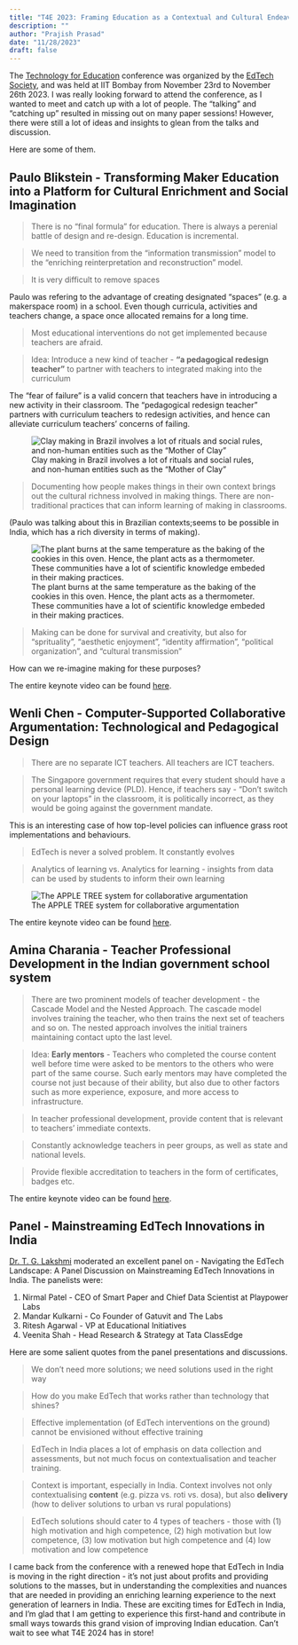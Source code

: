 ```yaml
---
title: "T4E 2023: Framing Education as a Contextual and Cultural Endeavor"
description: ""
author: "Prajish Prasad"
date: "11/28/2023"
draft: false
---
```

The [Technology for Education](https://etsociety.org/t4e2023/) conference was organized by the [EdTech Society](https://etsociety.org/), and was held at IIT Bombay from November 23rd to November 26th 2023. I was really looking forward to attend the conference, as I wanted to meet and catch up with a lot of people. The "talking" and "catching up" resulted in missing out on many paper sessions! However, there were still a lot of ideas and insights to glean from the talks and discussion.

Here are some of them.

## Paulo Blikstein - Transforming Maker Education into a Platform for Cultural Enrichment and Social Imagination 
> There is no "final formula" for education. There is always a perenial battle of design and re-design. Education is incremental.


> We need to transition from the "information transmission" model to the "enriching reinterpretation and reconstruction" model.


> It is very difficult to remove spaces

Paulo was refering to the advantage of creating designated "spaces" (e.g. a makerspace room) in a school. Even though curricula, activities and teachers change, a space once allocated remains for a long time. 

> Most educational interventions do not get implemented because teachers are afraid.

> Idea: Introduce a new kind of teacher - **"a pedagogical redesign teacher"** to partner with teachers to integrated making into the curriculum

The "fear of failure" is a valid concern that teachers have in introducing a new activity in their classroom. The "pedagogical redesign teacher" partners with curriculum teachers to redesign activities, and hence can alleviate curriculum teachers' concerns of failing.

![Clay making in Brazil involves a lot of rituals and social rules, and non-human entities such as the "Mother of Clay"](clay_making_paulo.png)


> Documenting how people makes things in their own context brings out the cultural richness involved in making things. There are non-traditional practices that can inform learning of making in classrooms. 

(Paulo was talking about this in Brazilian contexts;seems to be possible in India, which has a rich diversity in terms of making).

![The plant burns at the same temperature as the baking of the cookies in this oven. Hence, the plant acts as a thermometer. These communities have a lot of scientific knowledge embeded in their making practices.](kiln_making_cookies_paulo.png)

> Making can be done for survival and creativity, but also for "sprituality", "aesthetic enjoyment", "identity affirmation", "political organization", and "cultural transmission"

How can we re-imagine making for these purposes?

The entire keynote video can be found [here](https://www.youtube.com/watch?v=yNOZQY-lysg).

## Wenli Chen - Computer-Supported Collaborative Argumentation: Technological and Pedagogical Design

> There are no separate ICT teachers. All teachers are ICT teachers.

> The Singapore government requires that every student should have a personal learning device (PLD). Hence, if teachers say - "Don't switch on your laptops" in the classroom, it is politically incorrect, as they would be going against the government mandate.

This is an interesting case of how top-level policies can influence grass root implementations and behaviours.

> EdTech is never a solved problem. It constantly evolves

> Analytics of learning vs. Analytics for learning - insights from data can be used by students to inform their own learning


![The APPLE TREE system for collaborative argumentation](apple_tree_wenli.png)

The entire keynote video can be found [here](https://www.youtube.com/watch?v=y28I3PkYZcI).

## Amina Charania - Teacher Professional Development in the Indian government school system

> There are two prominent models of teacher development - the Cascade Model and the Nested Approach. The cascade model involves training the teacher, who then trains the next set of teachers and so on. The nested approach involves the initial trainers maintaining contact upto the last level.


> Idea: **Early mentors** - Teachers who completed the course content well before time were asked to be mentors to the others who were part of the same course. Such early mentors may have completed the course not just because of their ability, but also due to other factors such as more experience, exposure, and more access to infrastructure.

> In teacher professional development, provide content that is relevant to teachers' immediate contexts.

> Constantly acknowledge teachers in peer groups, as well as state and national levels.

> Provide flexible accreditation to teachers in the form of certificates, badges etc.

The entire keynote video can be found [here](https://www.youtube.com/watch?v=OJYTVIC5C0I).

## Panel - Mainstreaming EdTech Innovations in India

[Dr. T. G. Lakshmi](https://www.linkedin.com/in/dr-t-g-lakshmi-1ab91349/) moderated an excellent panel on - Navigating the EdTech Landscape: A Panel Discussion on Mainstreaming EdTech Innovations in India. The panelists were:

1. Nirmal Patel - CEO of Smart Paper and Chief Data Scientist at Playpower Labs
2. Mandar Kulkarni - Co Founder of Gatuvit and The Labs
3. Ritesh Agarwal - VP at Educational Initiatives
4. Veenita Shah - Head Research & Strategy at Tata ClassEdge

Here are some salient quotes from the panel presentations and discussions.

> We don't need more solutions; we need solutions used in the right way

> How do you make EdTech that works rather than technology that shines?

> Effective implementation (of EdTech interventions on the ground) cannot be envisioned without effective training

> EdTech in India places a lot of emphasis on data collection and assessments, but not much focus on contextualisation and teacher training.

> Context is important, especially in India. Context involves not only contextualising **content** (e.g. pizza vs. roti vs. dosa), but also **delivery** (how to deliver solutions to urban vs rural populations)

> EdTech solutions should cater to 4 types of teachers - those with (1) high motivation and high competence, (2) high motivation but low competence, (3) low motivation but high competence and (4) low motivation and low competence  


I came back from the conference with a renewed hope that EdTech in India is moving in the right direction - it's not just about profits and providing solutions to the masses, but in understanding the complexities and nuances that are needed in providing an enriching learning experience to the next generation of learners in India. These are exciting times for EdTech in India, and I'm glad that I am getting to experience this first-hand and contribute in small ways towards this grand vision of improving Indian education. Can't wait to see what T4E 2024 has in store!

